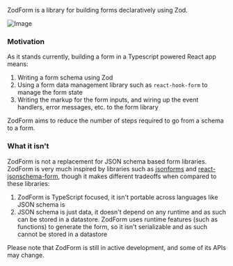 
ZodForm is a library for building forms declaratively using Zod.

![Image](/code-example.png)

### Motivation

As it stands currently, building a form in a Typescript powered React app means:

1. Writing a form schema using Zod
2. Using a form data management library such as `react-hook-form` to manage the form state
3. Writing the markup for the form inputs, and wiring up the event handlers, error messages, etc. to the form library

ZodForm aims to reduce the number of steps required to go from a schema to a form.

### What it isn't

ZodForm is not a replacement for JSON schema based form libraries.
ZodForm is very much inspired by libraries such as [jsonforms](https://jsonforms.io/) and
[react-jsonschema-form](https://react-jsonschema-form.readthedocs.io/en/latest/), though it makes different tradeoffs
when compared to these libraries:

1. ZodForm is TypeScript focused, it isn't portable across languages like JSON schema is
2. JSON schema is just data, it doesn't depend on any runtime and as such can be stored in a datastore.
   ZodForm uses runtime features (such as functions) to generate the form, so it isn't serializable and as such
   cannot be stored in a datastore

<Callout type='default'>
  Please note that ZodForm is still in active development, and some of its APIs may change.
</Callout>
